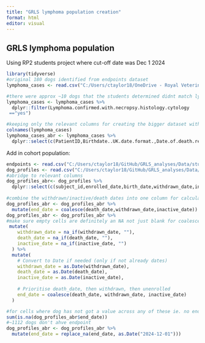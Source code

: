 ```yaml
---
title: "GRLS lymphoma population creation"
format: html
editor: visual
---
```


## GRLS lymphoma population

Using RP2 students project where cut-off date was Dec 1 2024

```r
library(tidyverse)
#original 180 dogs identified from endpoints dataset
lymphoma_cases <- read.csv("C:/Users/ctaylor18/OneDrive - Royal Veterinary College/post doc/GRLS/GRLS lymphoma RP2 projects/clinical_records_coding_compiled_CT_tidy_and_original_columns.csv")

#there were approx ~10 dogs that the students determined didnt match lymphoma criteria 
lymphoma_cases <- lymphoma_cases %>%
  dplyr::filter(Lymphoma.confirmed.with.necropsy.histology.cytology
 =="yes")

#keeping only the relevant columns for creating the bigger dataset with rest of cohort 
colnames(lymphoma_cases)
lymphoma_cases_abr <- lymphoma_cases %>%
  dplyr::select(c(PatientID,Birthdate..UK.date.format.,Date.of.death.recorded,Date.of.last.record.if.no.death.recorded))
```

Add in cohort population:

```r
endpoints <- read.csv("C:/Users/ctaylor18/GitHub/GRLS_analyses/Data/study_endpoints.csv")
dog_profiles <- read.csv("C:/Users/ctaylor18/GitHub/GRLS_analyses/Data/dog_profile.csv")
#abridge to relevant columns
dog_profiles_abr<- dog_profiles %>%
  dplyr::select(c(subject_id,enrolled_date,birth_date,withdrawn_date,inactive_date,death_date))
                
#combine the withdrawn/inactive/death dates into one column for calculations
dog_profiles_abr <- dog_profiles_abr %>%
  mutate(end_date = coalesce(death_date,withdrawn_date,inactive_date))
dog_profiles_abr <- dog_profiles_abr %>%
#make sure empty cells are definitely an NA not just blank for coalesce to work
 mutate(
    withdrawn_date = na_if(withdrawn_date, ""),
    death_date = na_if(death_date, ""),
    inactive_date = na_if(inactive_date, "")
  ) %>%
  mutate(
    # Convert to Date if needed (only if not already dates)
    withdrawn_date = as.Date(withdrawn_date),
    death_date = as.Date(death_date),
    inactive_date = as.Date(inactive_date),
    
    # Prioritise death_date, then withdrawn, then unenrolled
    end_date = coalesce(death_date, withdrawn_date, inactive_date)
  )

#for cells where dog has not got a value across any of these ie. no endpoint date - replace with Dec 1 2024
sum(is.na(dog_profiles_abr$end_date)) 
#~1112 dogs don't ahve endpoint
dog_profiles_abr <- dog_profiles_abr %>%
  mutate(end_date = replace_na(end_date, as.Date("2024-12-01")))
```
